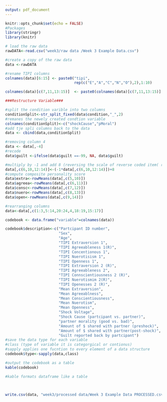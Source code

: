 ```yaml
---
output: pdf_document
---
```



```r
knitr::opts_chunk$set(echo = FALSE)
#Packages 
library(stringr)
library(knitr)
```


```r
# load the raw data 
rawDATA<-read.csv("week3/raw data /Week 3 Example Data.csv")

#create a copy of the raw data
data <-rawDATA 
```

```r
#rename TIPI columns
colnames(data)[6:15] <- paste0("tipi",
                               rep(c("E","A","C","N","O"),2),1:10)

colnames(data)[c(7,11,13:15)]  <- paste0(colnames(data)[c(7,11,13:15)],"R")

###Restructure Variable###

#split the condition varible into two columns
conditionSplit<-str_split_fixed(data$condition,"_",2)
#remanes the newely created condtion variable
colnames(conditionSplit)<-c("shockCause","pMoral")
#add tje spli columns back to the data
data <- cbind(data,conditionSplit)

#removing column 4
data <- data[,-4]
#recode 
data$guilt <-ifelse(data$guilt ==-99, NA, data$guilt)
```

```r

#multiply by -1 and add 8 (reversing the scale of reverse coded item( responses are getting flipped))
data[,c(6,10,12:14)]<-(-1*data[,c(6,10,12:14)])+8
#compute composite personality score
data$extra<-rowMeans(data[,c(5,10)])
data$agreea<-rowMeans(data[,c(6,11)])
data$consc<-rowMeans(data[,c(7,12)])
data$nuero<-rowMeans(data[,c(8,13)])
data$open<-rowMeans(data[,c(9,14)])
```

```r
#rearranging columns
data<-data[,c(1:3,5:14,20:24,4,18:19,15:17)]

codebook <- data.frame("variable"=colnames(data))

codebook$description<-c("Partcipant ID number",
                        "Sex",
                        "Age",
                        "TIPI Extraversion 1",
                        "TIPI Agreeableness 1(R)",
                        "TIPI Concentionous 1",
                        "TIPI Nuerotisism 1",
                        "TIPI Openness 1",
                        "TIPI Extraversion 2 (R)",
                        "TIPI Agreeableness 2",
                        "TIPI Connscientiousness 2 (R)",
                        "TIPI Nuerotismim 2(R)",
                        "TIPI Openesses 2 (R)",
                        "Mean Extraversion",
                        "Mean Agreeablness",
                        "Mean Conscientiousness",
                        "Mean Nuerotism",
                        "Mean Openness",
                        "Shock Voltage",
                        "Shock Cause (partcipant vs. partner)",
                        "partner morality (good vs. bad)",
                        "Amount of $ shared with partner (preshock)",
                        "Amount of $ shared with partner(post-shock)",
                        "Guilt reported back by partcipant")
#save the data type for each variable
#class (type of variable it is categorgical or contionus)
#sapply applies one fucntion to every element of a data structure
codebook$type<-sapply(data,class)

#output the codebook as a table
kable(codebook)

#kable formats dataframe like a table
                        
                        


```

```r
write.csv(data, "week3/processed data/Week 3 Example Data PROCESSED.csv")
```
